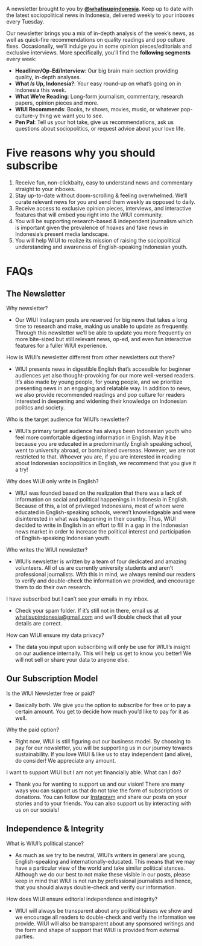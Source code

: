 
<Head>
  <title>Newsletter - WIUI The People</title>
  <meta name="description" content="Sign up for our newsletter!" />
  <link rel="icon" href="/favicon.ico" />
</Head>

<TitleNewsletter title="WIUI The People" caption="Weekly Newsletter by What Is Up, Indonesia?"></TitleNewsletter>

A newsletter brought to you by [**@whatisupindonesia**](https://www.instagram.com/whatisupindonesia/). Keep up to date with the latest sociopolitical news in Indonesia, delivered weekly to your inboxes every Tuesday.

Our newsletter brings you a mix of in-depth analysis of the week’s news, as well as quick-fire recommendations on quality readings and pop culture fixes. Occasionally, we’ll indulge you in some opinion pieces/editorials and exclusive interviews. More specifically, you’ll find the **following segments** every week:

- **Headliner/Op-Ed/Interview**: Our big brain main section providing quality, in-depth analyses.
- **What *Is* Up, Indonesia?**: Your easy round-up on what’s going on in Indonesia this week.
- **What We’re Reading**: Long-form journalism, commentary, research papers, opinion pieces and more.
- **WIUI Recommends**: Books, tv shows, movies, music, or whatever pop-culture-y thing we want you to see.
- **Pen Pal**: Tell us your hot take, give us recommendations, ask us questions about sociopolitics, or request advice about your love life.

# Five reasons why you should subscribe

1. Receive fun, non-clickbaity, easy to understand news and commentary straight to your inboxes.
2. Stay up-to-date without doom-scrolling & feeling overwhelmed. We’ll curate relevant news for you and send them weekly as opposed to daily.
3. Receive access to exclusive opinion pieces, interviews, and interactive features that will embed you right into the WIUI community.
4. You will be supporting research-based & independent journalism which is important given the prevalence of hoaxes and fake news in Indonesia’s present media landscape.
5. You will help WIUI to realize its mission of raising the sociopolitical understanding and awareness of English-speaking Indonesian youth.

<Form id="newsletter-sign-up" />

# FAQs

## The Newsletter

Why newsletter?

- Our WIUI Instagram posts are reserved for big news that takes a long time to research and make, making us unable to update as frequently. Through this newsletter we’ll be able to update you more frequently on more bite-sized but still relevant news, op-ed, and even fun interactive features for a fuller WIUI experience.

How is WIUI’s newsletter different from other newsletters out there?

- WIUI presents news in digestible English that’s accessible for beginner audiences yet also thought-provoking for our more well-versed readers. It’s also made by young people, for young people, and we prioritize presenting news in an engaging and relatable way. In addition to news, we also provide recommended readings and pop culture for readers interested in deepening and widening their knowledge on Indonesian politics and society.

Who is the target audience for WIUI’s newsletter?

- WIUI’s primary target audience has always been Indonesian youth who feel more comfortable digesting information in English. May it be because you are educated in a predominantly English speaking school, went to university abroad, or born/raised overseas. However, we are not restricted to that. Whoever you are, if you are interested in reading about Indonesian sociopolitics in English, we recommend that you give it a try!

Why does WIUI only write in English?

- WIUI was founded based on the realization that there was a lack of information on social and political happenings in Indonesia in English. Because of this, a lot of privileged Indonesians, most of whom were educated in English-speaking schools, weren’t knowledgeable and were disinterested in what was happening in their country. Thus, WIUI decided to write in English in an effort to fill in a gap in the Indonesian news market in order to increase the political interest and participation of English-speaking Indonesian youth.

Who writes the WIUI newsletter?

- WIUI’s newsletter is written by a team of four dedicated and amazing volunteers. All of us are currently university students and aren’t professional journalists. With this in mind, we always remind our readers to verify and double-check the information we provided, and encourage them to do their own research.

I have subscribed but I can’t see your emails in my inbox.

- Check your spam folder. If it’s still not in there, email us at [whatisupindonesia@gmail.com](mailto:whatisupindonesia@gmail.com) and we’ll double check that all your details are correct.

How can WIUI ensure my data privacy?

- The data you input upon subscribing will only be use for WIUI’s insight on our audience internally. This will help us get to know you better! We will not sell or share your data to anyone else.

## Our Subscription Model

Is the WIUI Newsletter free or paid?

- Basically both. We give you the option to subscribe for free or to pay a certain amount. You get to decide how much you’d like to pay for it as well.

Why the paid option?

- Right now, WIUI is still figuring out our business model. By choosing to pay for our newsletter, you will be supporting us in our journey towards sustainability. If you love WIUI & like us to stay independent (and alive), do consider! We appreciate any amount.

I want to support WIUI but I am not yet financially able. What can I do?

- Thank you for wanting to support us and our vision! There are many ways you can support us that do not take the form of subscriptions or donations. You can follow our [Instagram](https://www.instagram.com/whatisupindonesia/) and share our posts on your stories and to your friends. You can also support us by interacting with us on our socials!

## Independence & Integrity

What is WIUI’s political stance?

- As much as we try to be neutral, WIUI’s writers in general are young, English-speaking and internationally-educated. This means that we may have a particular view of the world and take similar political stances. Although we do our best to not make these visible in our posts, please keep in mind that WIUI is not run by professional journalists and hence, that you should always double-check and verify our information.

How does WIUI ensure editorial independence and integrity?

- WIUI will always be transparent about any political biases we show and we encourage all readers to double-check and verify the information we provide. WIUI will also be transparent about any sponsored writings and the form and shape of support that WIUI is provided from external parties.